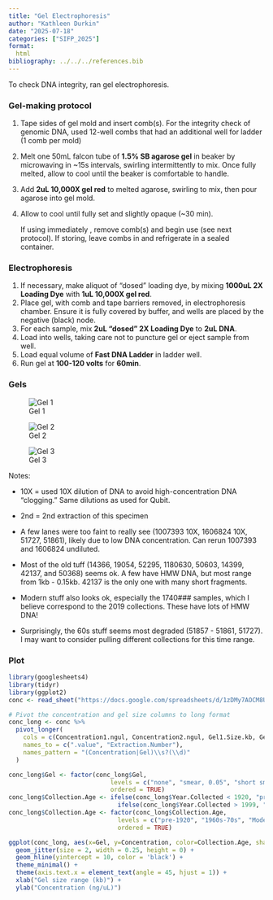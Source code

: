 ```yaml
---
title: "Gel Electrophoresis"
author: "Kathleen Durkin"
date: "2025-07-18"
categories: ["SIFP_2025"]
format:
  html
bibliography: ../../../references.bib
---
```


To check DNA integrity, ran gel electrophoresis.

### Gel-making protocol

1.  Tape sides of gel mold and insert comb(s). For the integrity check of genomic DNA, used 12-well combs that had an additional well for ladder (1 comb per mold)

2.  Melt one 50mL falcon tube of **1.5% SB agarose gel** in beaker by microwaving in \~15s intervals, swirling intermittently to mix. Once fully melted, allow to cool until the beaker is comfortable to handle.

3.  Add **2uL 10,000X gel red** to melted agarose, swirling to mix, then pour agarose into gel mold.

4.  Allow to cool until fully set and slightly opaque (\~30 min).

    If using immediately , remove comb(s) and begin use (see next protocol). If storing, leave combs in and refrigerate in a sealed container.

### Electrophoresis

1.  If necessary, make aliquot of "dosed" loading dye, by mixing **1000uL 2X Loading Dye** with **1uL 10,000X gel red**.
2.  Place gel, with comb and tape barriers removed, in electrophoresis chamber. Ensure it is fully covered by buffer, and wells are placed by the negative (black) node.
3.  For each sample, mix **2uL "dosed" 2X Loading Dye** to **2uL DNA**.
4.  Load into wells, taking care not to puncture gel or eject sample from well.
5.  Load equal volume of **Fast DNA Ladder** in ladder well.
6.  Run gel at **100-120 volts** for **60min**.

### Gels

![Gel 1](images/2025_07_18_gels/2025_07_18_labelled_gels/Slide1.PNG)

![Gel 2](images/2025_07_18_gels/2025_07_18_labelled_gels/Slide2.PNG)

![Gel 3](images/2025_07_18_gels/2025_07_18_labelled_gels/Slide3.PNG)

Notes:

-   10X = used 10X dilution of DNA to avoid high-concentration DNA "clogging." Same dilutions as used for Qubit.

-   2nd = 2nd extraction of this specimen

-   A few lanes were too faint to really see (1007393 10X, 1606824 10X, 51727, 51861), likely due to low DNA concentration. Can rerun 1007393 and 1606824 undiluted.

-   Most of the old tuff (14366, 19054, 52295, 1180630, 50603, 14399, 42137, and 50368) seems ok. A few have HMW DNA, but most range from 1kb - 0.15kb. 42137 is the only one with many short fragments.

-   Modern stuff also looks ok, especially the 1740### samples, which I believe correspond to the 2019 collections. These have lots of HMW DNA!

-   Surprisingly, the 60s stuff seems most degraded (51857 - 51861, 51727). I may want to consider pulling different collections for this time range.

### Plot

```r
library(googlesheets4)
library(tidyr)
library(ggplot2)
conc <- read_sheet("https://docs.google.com/spreadsheets/d/1zDMy7AOCM8Ug85q4vr9CoMDxfF-zDJk1DnaxakSt1Hg/edit?usp=sharing")

# Pivot the concentration and gel size columns to long format
conc_long <- conc %>%
  pivot_longer(
    cols = c(Concentration1.ngul, Concentration2.ngul, Gel1.Size.kb, Gel2.Size.kb),
    names_to = c(".value", "Extraction.Number"),
    names_pattern = "(Concentration|Gel)\\s?(\\d)"
  )

conc_long$Gel <- factor(conc_long$Gel,
                            levels = c("none", "smear, 0.05", "short smear, 0.15", "smear, 0.15", "smear, 0.3", "smear, 0.5", "HMW, smear"),
                            ordered = TRUE)
conc_long$Collection.Age <- ifelse(conc_long$Year.Collected < 1920, "pre-1920",
                              ifelse(conc_long$Year.Collected > 1999, "Modern", "1960s-70s"))
conc_long$Collection.Age <- factor(conc_long$Collection.Age,
                              levels = c("pre-1920", "1960s-70s", "Modern"),
                              ordered = TRUE)

ggplot(conc_long, aes(x=Gel, y=Concentration, color=Collection.Age, shape=Extraction.Number)) +
  geom_jitter(size = 2, width = 0.25, height = 0) +
  geom_hline(yintercept = 10, color = 'black') +
  theme_minimal() +
  theme(axis.text.x = element_text(angle = 45, hjust = 1)) +
  xlab("Gel size range (kb)") +
  ylab("Concentration (ng/uL)")
```
